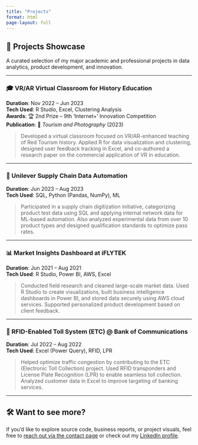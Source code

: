 ```yaml
---
title: "Projects"
format: html
page-layout: full
---
```


## 🚀 Projects Showcase

A curated selection of my major academic and professional projects in data analytics, product development, and innovation.

---

### 🎓 VR/AR Virtual Classroom for History Education  
**Duration**: Nov 2022 – Jun 2023  
**Tech Used**: R Studio, Excel, Clustering Analysis  
**Awards**: 🏆 2nd Prize – 9th ‘Internet+’ Innovation Competition  
**Publication**: 📘 *Tourism and Photography* (2023)

> Developed a virtual classroom focused on VR/AR-enhanced teaching of Red Tourism history. Applied R for data visualization and clustering, designed user feedback tracking in Excel, and co-authored a research paper on the commercial application of VR in education.

---

### 🧪 Unilever Supply Chain Data Automation  
**Duration**: Jun 2023 – Aug 2023  
**Tech Used**: SQL, Python (Pandas, NumPy), ML  

> Participated in a supply chain digitization initiative, categorizing product test data using SQL and applying internal network data for ML-based automation. Also analyzed experimental data from over 10 product types and designed qualification standards to optimize pass rates.

---

### 📊 Market Insights Dashboard at iFLYTEK  
**Duration**: Jun 2021 – Aug 2021  
**Tech Used**: R Studio, Power BI, AWS, Excel  

> Conducted field research and cleaned large-scale market data. Used R Studio to create visualizations, built business intelligence dashboards in Power BI, and stored data securely using AWS cloud services. Supported personalized product development based on client feedback.

---

### 🚗 RFID-Enabled Toll System (ETC) @ Bank of Communications  
**Duration**: Jul 2022 – Aug 2022  
**Tech Used**: Excel (Power Query), RFID, LPR  

> Helped optimize traffic congestion by contributing to the ETC (Electronic Toll Collection) project. Used RFID transponders and License Plate Recognition (LPR) to enable seamless toll collection. Analyzed customer data in Excel to improve targeting of banking services.

---

## 🛠️ Want to see more?

If you'd like to explore source code, business reports, or project visuals, feel free to [reach out via the contact page](contact.qmd) or check out my [LinkedIn profile](https://www.linkedin.com/in/jinyi-cui-3ab06833a).
